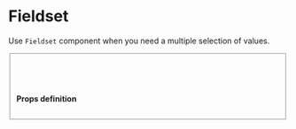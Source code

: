 
<Meta title="core/Fieldset" component={Fieldset} />

# Fieldset

Use `Fieldset` component when you need a multiple selection of values.

<Story name="Fieldset">
    <Fieldset
      id="feature"
      label={text('Label Fieldset', 'Enable feature')}
      description={text('Description Fieldset', 'Enable feature')}
      fields={[{
        type: "text",
        id: "input-text",
        label: "Nome dell'amministratore",
        description: "description",
        size: "half",
        placeholder: "placeholder",
        required: true
      }]}
      index={0}
      onChange={action('onChange')}
    />
</Story>

<br /><br />

#### Props definition

<Props of={Fieldset} />

